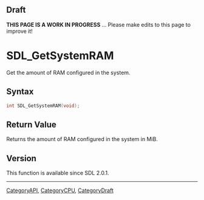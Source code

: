 
== Draft ==

'''THIS PAGE IS A WORK IN PROGRESS''' ... Please make edits to this page to improve it!



<!-- #*^*^*^*^*See https://wiki.libsdl.org/SGFunctions for details on editing this page*^*^*^*^* -->
= SDL_GetSystemRAM =

Get the amount of RAM configured in the system.

== Syntax ==

<syntaxhighlight lang='c'>
int SDL_GetSystemRAM(void);
</syntaxhighlight>

== Return Value ==

Returns the amount of RAM configured in the system in MiB.

== Version ==

This function is available since SDL 2.0.1.

----
[[CategoryAPI]], [[CategoryCPU]], [[CategoryDraft]]
<!-- #See the Style Guide for instructions on editing the footer. -->


